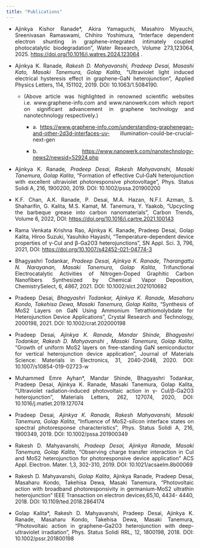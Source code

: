 ---
title: "Publications" 
---

::: {style="text-align: justify"}
-   Ajinkya Kishor Ranade\*, Akira Yamaguchi, Masahiro Miyauchi, Sreenivasan Ramaswami, Chihiro Yoshimura, “Interface dependent electron shunting in graphene-integrated intimately coupled photocatalytic biodegradation”, Water Research, Volume 273,123064, 2025. <https://doi.org/10.1016/j.watres.2024.123064> .

-   Ajinkya K. Ranade*, Rakesh D. Mahyavanshi, Pradeep Desai, Masashi Kato, Masaki Tanemura, Golap Kalita*, “Ultraviolet light induced electrical hysteresis effect in graphene-GaN heterojunction”, Applied Physics Letters, 114, 151102, 2019. DOI: 10.1063/1.5084190.

    -   (Above article was highlighted in renowned scientific websites i.e. www.graphene-info.com and www.nanowerk.com which report on significant advancement in graphene technology and nanotechnology respectively.)

        -   a\. <https://www.graphene-info.com/understanding-graphenegan-and-other-2d3d-interfaces-uv-> illumination-could-be-crucial-next-gen

        -   b\. <https://www.nanowerk.com/nanotechnology-news2/newsid=52924.php>

-   Ajinkya K. Ranade*, Pradeep Desai, Rakesh Mahyavanshi, Masaki Tanemura, Golap Kalita*, “Formation of effective CuI‐GaN heterojunction with excellent ultraviolet photoresponsive photovoltage”, Phys. Status Solidi A, 216, 1900200, 2019. DOI: 10.1002/pssa.201900200

-   K.F. Chan, A.K. Ranade, P. Desai, M.A. Hazan, N.F.I. Azman, S. Shaharifin, G. Kalita, M.S. Kamat, M. Tanemura, Y. Yaakob, “Upcycling the barbeque grease into carbon nanomaterials”, Carbon Trends, Volume 6, 2022, DOI: <https://doi.org/10.1016/j.cartre.2021.100143>

-   Rama Venkata Krishna Rao, Ajinkya K. Ranade, Pradeep Desai, Golap Kalita, Hiroo Suzuki, Yasuhiko Hayashi, “Temperature-dependent device properties of γ-CuI and β-Ga2O3 heterojunctions”, SN Appl. Sci. 3, 796, 2021, DOI: <https://doi.org/10.1007/s42452-021-04774-3>

-   Bhagyashri Todankar*, Pradeep Desai, Ajinkya K. Ranade, Tharangattu N. Narayanan, Masaki Tanemura, Golap Kalita*, Trifunctional Electrocatalytic Activities of Nitrogen-Doped Graphitic Carbon Nanofibers Synthesized by Chemical Vapor Deposition, ChemistrySelect, 6, 4867, 2021. DOI: 10.1002/slct.2021010682

-   Pradeep Desai*, Bhagyashri Todankar, Ajinkya K. Ranade, Masaharu Kondo, Takehisa Dewa, Masaki Tanemura, Golap Kalita*, “Synthesis of MoS2 Layers on GaN Using Ammonium Tetrathiomolybdate for Heterojunction Device Applications”, Crystal Research and Technology, 2000198, 2021. DOI: 10.1002/crat.202000198

-   Pradeep Desai*, Ajinkya K. Ranade, Mandar Shinde, Bhagyashri Todankar, Rakesh D. Mahyavanshi , Masaki Tanemura, Golap Kalita*, “Growth of uniform MoS2 layers on free-standing GaN semiconductor for vertical heterojunction device application”, Journal of Materials Science: Materials in Electronics, 31, 2040-2048, 2020. DOI: 10.1007/s10854-019-02723-w

-   Muhammed Emre Ayhan\*, Mandar Shinde, Bhagyashri Todankar, Pradeep Desai, Ajinkya K. Ranade, Masaki Tanemura, Golap Kalita, “Ultraviolet radiation-induced photovoltaic action in γ- CuI/β-Ga2O3 heterojunction”, Materials Letters, 262, 127074, 2020, DOI: 10.1016/j.matlet.2019.127074

-   Pradeep Desai*, Ajinkya K. Ranade, Rakesh Mahyavanshi, Masaki Tanemura, Golap Kalita*, “Influence of MoS2-silicon interface states on spectral photoresponse characteristics”, Phys. Status Solidi A, 216, 1900349, 2019. DOI: 10.1002/pssa.201900349

-   Rakesh D. Mahyavanshi*, Pradeep Desai, Ajinkya Ranade, Masaki Tanemura, Golap Kalita*, “Observing charge transfer interaction in CuI and MoS2 heterojunction for photoresponsive device application” ACS Appl. Electron. Mater. 1,3, 302-310, 2019. DOI: 10.1021/acsaelm.8b00069

-   Rakesh D. Mahyavanshi*, Golap Kalita*, Ajinkya Ranade, Pradeep Desai, Masaharu Kondo, Takehisa Dewa, Masaki Tanemura, “Photovoltaic action with broadband photoresponsivity in germanium-MoS2 ultrathin heterojunction” IEEE Transaction on electron devices,65,10, 4434- 4440, 2018. DOI: 10.1109/ted.2018.2864174

-   Golap Kalita\*, Rakesh D. Mahyavanshi, Pradeep Desai, Ajinkya K. Ranade, Masaharu Kondo, Takehisa Dewa, Masaki Tanemura, “Photovoltaic action in graphene–Ga2O3 heterojunction with deep- ultraviolet irradiation”, Phys. Status Solidi RRL, 12, 1800198, 2018. DOI: 10.1002/pssr.201800198
:::
